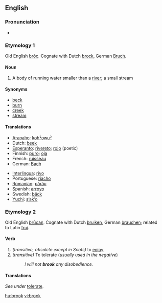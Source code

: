 ==English==

===Pronunciation===
*{{IPA|/brʊk/}}

===Etymology 1===
Old English [[broc|brōc]].  Cognate with Dutch [[brock#Dutch|brock]], German [[Bruch]].

====Noun====
{{en-noun}}
# A body of running water smaller than a [[river]]; a small stream

====Synonyms====
*[[beck]]
*[[burn]]
*[[creek]]
*[[stream]]

====Translations====
{{top}}
*[[Arapaho]]: [[kohˀowuˀ]]
*Dutch: [[beek]] {{f}}
*[[Esperanto]]: [[rivereto]]; [[rojo]] (poetic)
*Finnish: [[puro#Finnish|puro]]; [[oja#Finnish|oja]]
*French: [[ruisseau]] {{m}}
*German: [[Bach]] {{m}}
{{mid}}
*[[Interlingua]]: [[rivo]]
*Portuguese: [[riacho]] {{m}}
*[[Romanian]]: [[părâu]] {{n}}
*Spanish: [[arroyo]] {{m}}
*Swedish: [[bäck]] {{c}}
*[[Yuchi]]: [[sʼakʼo]]
{{bottom}}

===Etymology 2===
Old English [[brucan|brūcan]].  Cognate with Dutch [[bruiken]], German [[brauchen]]; related to Latin [[frui]].

====Verb====
{{en-verb}}
# ''(transitive, obsolete except in Scots)'' to [[enjoy]]
# ''(transitive)'' To tolerate (''usually used in the negative'')
#:''I will not '''brook''' any disobedience.''

====Translations====
''See under'' [[tolerate#Translations|tolerate]].

[[hu:brook]]
[[vi:brook]]